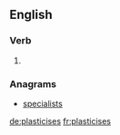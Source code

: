==English==

===Verb===
{{head|en}}

# {{en-third-person singular of|plasticise}}

===Anagrams===
* [[specialists#English|specialists]]

[[de:plasticises]]
[[fr:plasticises]]